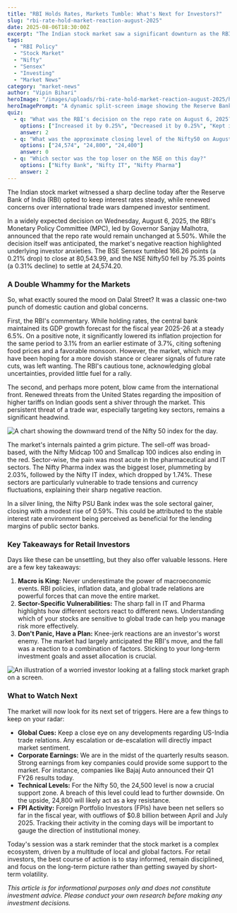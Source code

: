 ```yaml
---
title: "RBI Holds Rates, Markets Tumble: What's Next for Investors?"
slug: "rbi-rate-hold-market-reaction-august-2025"
date: 2025-08-06T18:30:00Z
excerpt: "The Indian stock market saw a significant downturn as the RBI decided to keep the repo rate unchanged at 5.50%, coupled with renewed fears of US tariffs. We break down what this means for your portfolio."
tags:
  - "RBI Policy"
  - "Stock Market"
  - "Nifty"
  - "Sensex"
  - "Investing"
  - "Market News"
category: "market-news"
author: "Vipin Bihari"
heroImage: "/images/uploads/rbi-rate-hold-market-reaction-august-2025/hero-image.jpg"
heroImagePrompt: "A dynamic split-screen image showing the Reserve Bank of India building on one side and a falling stock market graph with red arrows on the other, symbolizing the market's reaction to the RBI's policy decision."
quiz:
  - q: "What was the RBI's decision on the repo rate on August 6, 2025?"
    options: ["Increased it by 0.25%", "Decreased it by 0.25%", "Kept it unchanged"]
    answer: 2
  - q: "What was the approximate closing level of the Nifty50 on August 6, 2025?"
    options: ["24,574", "24,800", "24,400"]
    answer: 0
  - q: "Which sector was the top loser on the NSE on this day?"
    options: ["Nifty Bank", "Nifty IT", "Nifty Pharma"]
    answer: 2
---
```


The Indian stock market witnessed a sharp decline today after the Reserve Bank of India (RBI) opted to keep interest rates steady, while renewed concerns over international trade wars dampened investor sentiment.

In a widely expected decision on Wednesday, August 6, 2025, the RBI's Monetary Policy Committee (MPC), led by Governor Sanjay Malhotra, announced that the repo rate would remain unchanged at 5.50%. While the decision itself was anticipated, the market's negative reaction highlighted underlying investor anxieties. The BSE Sensex tumbled 166.26 points (a 0.21% drop) to close at 80,543.99, and the NSE Nifty50 fell by 75.35 points (a 0.31% decline) to settle at 24,574.20.

### A Double Whammy for the Markets

So, what exactly soured the mood on Dalal Street? It was a classic one-two punch of domestic caution and global concerns.

First, the RBI's commentary. While holding rates, the central bank maintained its GDP growth forecast for the fiscal year 2025-26 at a steady 6.5%. On a positive note, it significantly lowered its inflation projection for the same period to 3.1% from an earlier estimate of 3.7%, citing softening food prices and a favorable monsoon. However, the market, which may have been hoping for a more dovish stance or clearer signals of future rate cuts, was left wanting. The RBI's cautious tone, acknowledging global uncertainties, provided little fuel for a rally.

The second, and perhaps more potent, blow came from the international front. Renewed threats from the United States regarding the imposition of higher tariffs on Indian goods sent a shiver through the market. This persistent threat of a trade war, especially targeting key sectors, remains a significant headwind.

![A chart showing the downward trend of the Nifty 50 index for the day.](/images/uploads/rbi-rate-hold-market-reaction-august-2025/nifty-daily-chart.png)

The market's internals painted a grim picture. The sell-off was broad-based, with the Nifty Midcap 100 and Smallcap 100 indices also ending in the red. Sector-wise, the pain was most acute in the pharmaceutical and IT sectors. The Nifty Pharma index was the biggest loser, plummeting by 2.03%, followed by the Nifty IT index, which dropped by 1.74%. These sectors are particularly vulnerable to trade tensions and currency fluctuations, explaining their sharp negative reaction.

In a silver lining, the Nifty PSU Bank index was the sole sectoral gainer, closing with a modest rise of 0.59%. This could be attributed to the stable interest rate environment being perceived as beneficial for the lending margins of public sector banks.

### Key Takeaways for Retail Investors

Days like these can be unsettling, but they also offer valuable lessons. Here are a few key takeaways:

1.  **Macro is King:** Never underestimate the power of macroeconomic events. RBI policies, inflation data, and global trade relations are powerful forces that can move the entire market.
2.  **Sector-Specific Vulnerabilities:** The sharp fall in IT and Pharma highlights how different sectors react to different news. Understanding which of your stocks are sensitive to global trade can help you manage risk more effectively.
3.  **Don't Panic, Have a Plan:** Knee-jerk reactions are an investor's worst enemy. The market had largely anticipated the RBI's move, and the fall was a reaction to a combination of factors. Sticking to your long-term investment goals and asset allocation is crucial.

![An illustration of a worried investor looking at a falling stock market graph on a screen.](/images/uploads/rbi-rate-hold-market-reaction-august-2025/investor-concern.png)

### What to Watch Next

The market will now look for its next set of triggers. Here are a few things to keep on your radar:

*   **Global Cues:** Keep a close eye on any developments regarding US-India trade relations. Any escalation or de-escalation will directly impact market sentiment.
*   **Corporate Earnings:** We are in the midst of the quarterly results season. Strong earnings from key companies could provide some support to the market. For instance, companies like Bajaj Auto announced their Q1 FY26 results today.
*   **Technical Levels:** For the Nifty 50, the 24,500 level is now a crucial support zone. A breach of this level could lead to further downside. On the upside, 24,800 will likely act as a key resistance.
*   **FPI Activity:** Foreign Portfolio Investors (FPIs) have been net sellers so far in the fiscal year, with outflows of $0.8 billion between April and July 2025. Tracking their activity in the coming days will be important to gauge the direction of institutional money.

Today's session was a stark reminder that the stock market is a complex ecosystem, driven by a multitude of local and global factors. For retail investors, the best course of action is to stay informed, remain disciplined, and focus on the long-term picture rather than getting swayed by short-term volatility.

*This article is for informational purposes only and does not constitute investment advice. Please conduct your own research before making any investment decisions.*